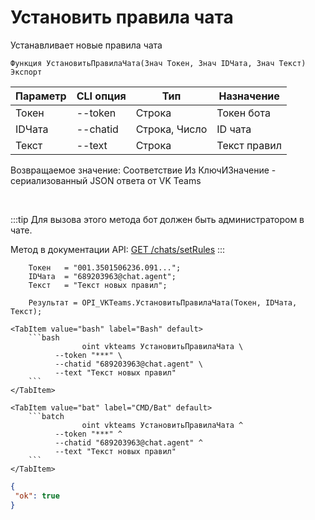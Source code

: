 ﻿---
sidebar_position: 14
---


# Установить правила чата
 Устанавливает новые правила чата



`Функция УстановитьПравилаЧата(Знач Токен, Знач IDЧата, Знач Текст) Экспорт`

  | Параметр | CLI опция | Тип | Назначение |
  |-|-|-|-|
  | Токен | --token | Строка | Токен бота |
  | IDЧата | --chatid | Строка, Число | ID чата |
  | Текст | --text | Строка | Текст правил |

  
  Возвращаемое значение:   Соответствие Из КлючИЗначение - сериализованный JSON ответа от VK Teams

<br/>

:::tip
Для вызова этого метода бот должен быть администратором в чате.

 Метод в документации API: [GET /chats/setRules](https://teams.vk.com/botapi/#/chats/get_chats_setRules)
:::
<br/>


```bsl title="Пример кода"
    Токен   = "001.3501506236.091...";
    IDЧата  = "689203963@chat.agent";
    Текст   = "Текст новых правил";

    Результат = OPI_VKTeams.УстановитьПравилаЧата(Токен, IDЧата, Текст);
```
    

 <Tabs>
  
    <TabItem value="bash" label="Bash" default>
        ```bash
                    oint vkteams УстановитьПравилаЧата \
              --token "***" \
              --chatid "689203963@chat.agent" \
              --text "Текст новых правил"
        ```
    </TabItem>
  
    <TabItem value="bat" label="CMD/Bat" default>
        ```batch
                    oint vkteams УстановитьПравилаЧата ^
              --token "***" ^
              --chatid "689203963@chat.agent" ^
              --text "Текст новых правил"
        ```
    </TabItem>
</Tabs>


```json title="Результат"
{
 "ok": true
}
```
